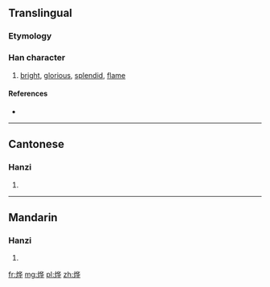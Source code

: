 {{also|燁}}
==Translingual==

===Etymology===
{{Han simp|燁|f=華|t=华}}

===Han character===
{{Han char|rn=86|rad=火|as=06|sn=10|four=|canj=火人心十 (FOPJ)}}

# [[bright]], [[glorious]], [[splendid]], [[flame]]

====References====
* {{Han ref|kx=0671.081|hdz=32200.070|uh=70E8|ud=28904}}

----

==Cantonese==

===Hanzi===
{{yue-hanzi|jyut=|y=yip6|tra=燁}}

# {{defn|lang=yue|sort=火06}}

----

==Mandarin==

===Hanzi===
{{cmn-hanzi|tra=燁|pin=[[tīng]] ([[ting1]]), [[yè]] ([[ye4]])|wg=t'ing<sup>1</sup>, yeh<sup>4</sup>}}

# {{defn|lang=cmn|sort=火06}}

[[fr:烨]]
[[mg:烨]]
[[pl:烨]]
[[zh:烨]]